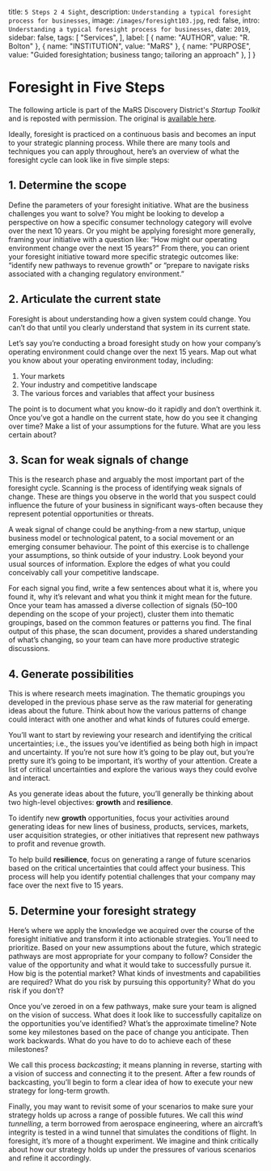 
  title: `5 Steps 2 4 Sight`,
  description: `Understanding a typical foresight process for businesses`,
  image: `/images/foresight103.jpg`,
  red: false,
  intro: `Understanding a typical foresight process for businesses`,
  date: `2019`,
  sidebar: false,
  tags: [
    "Services",
  ],
  label: [
    {
      name: "AUTHOR",
      value: "R. Bolton"
    },
    {
      name: "INSTITUTION",
      value: "MaRS"
    },
    {
      name: "PURPOSE",
      value: "Guided foresightation; business tango; tailoring an approach"
    },
  ]
}


# Foresight in Five Steps
The following article is part of the MaRS Discovery District's _Startup Toolkit_ and is reposted with permission. The original is [available here](https://learn.marsdd.com/article/foresight-in-five-steps-for-smes-and-startups/).

<Label meta={meta} />

Ideally, foresight is practiced on a continuous basis and becomes an input to your strategic planning process. While there are many tools and techniques you can apply throughout, here’s an overview of what the foresight cycle can look like in five simple steps:

## 1. Determine the scope

Define the parameters of your foresight initiative. What are the business challenges you want to solve? You might be looking to develop a perspective on how a specific consumer technology category will evolve over the next 10 years. Or you might be applying foresight more generally, framing your initiative with a question like: “How might our operating environment change over the next 15 years?” From there, you can orient your foresight initiative toward more specific strategic outcomes like: “identify new pathways to revenue growth” or “prepare to navigate risks associated with a changing regulatory environment.”

## 2. Articulate the current state

Foresight is about understanding how a given system could change. You can’t do that until you clearly understand that system in its current state.

Let’s say you’re conducting a broad foresight study on how your company’s operating environment could change over the next 15 years. Map out what you know about your operating environment today, including:

1. Your markets
2. Your industry and competitive landscape
3. The various forces and variables that affect your business

The point is to document what you know-do it rapidly and don’t overthink it. Once you’ve got a handle on the current state, how do you see it changing over time? Make a list of your assumptions for the future. What are you less certain about?

## 3. Scan for weak signals of change

This is the research phase and arguably the most important part of the foresight cycle. Scanning is the process of identifying weak signals of change. These are things you observe in the world that you suspect could influence the future of your business in significant ways-often because they represent potential opportunities or threats.

A weak signal of change could be anything-from a new startup, unique business model or technological patent, to a social movement or an emerging consumer behaviour. The point of this exercise is to challenge your assumptions, so think outside of your industry. Look beyond your usual sources of information. Explore the edges of what you could conceivably call your competitive landscape.

For each signal you find, write a few sentences about what it is, where you found it, why it’s relevant and what you think it might mean for the future. Once your team has amassed a diverse collection of signals (50–100 depending on the scope of your project), cluster them into thematic groupings, based on the common features or patterns you find. The final output of this phase, the scan document, provides a shared understanding of what’s changing, so your team can have more productive strategic discussions.

## 4. Generate possibilities

This is where research meets imagination. The thematic groupings you developed in the previous phase serve as the raw material for generating ideas about the future. Think about how the various patterns of change could interact with one another and what kinds of futures could emerge.

You’ll want to start by reviewing your research and identifying the critical uncertainties; i.e., the issues you’ve identified as being both high in impact and uncertainty. If you’re not sure how it’s going to be play out, but you’re pretty sure it’s going to be important, it’s worthy of your attention. Create a list of critical uncertainties and explore the various ways they could evolve and interact.

As you generate ideas about the future, you’ll generally be thinking about two high-level objectives: **growth** and **resilience**.

To identify new **growth** opportunities, focus your activities around generating ideas for new lines of business, products, services, markets, user acquisition strategies, or other initiatives that represent new pathways to profit and revenue growth.

To help build **resilience**, focus on generating a range of future scenarios based on the critical uncertainties that could affect your business. This process will help you identify potential challenges that your company may face over the next five to 15 years.

## 5. Determine your foresight strategy

Here’s where we apply the knowledge we acquired over the course of the foresight initiative and transform it into actionable strategies. You’ll need to prioritize. Based on your new assumptions about the future, which strategic pathways are most appropriate for your company to follow? Consider the value of the opportunity and what it would take to successfully pursue it. How big is the potential market? What kinds of investments and capabilities are required? What do you risk by pursuing this opportunity? What do you risk if you don’t?

Once you’ve zeroed in on a few pathways, make sure your team is aligned on the vision of success. What does it look like to successfully capitalize on the opportunities you’ve identified? What’s the approximate timeline? Note some key milestones based on the pace of change you anticipate. Then work backwards. What do you have to do to achieve each of these milestones?

We call this process _backcasting_; it means planning in reverse, starting with a vision of success and connecting it to the present. After a few rounds of backcasting, you’ll begin to form a clear idea of how to execute your new strategy for long-term growth.

Finally, you may want to revisit some of your scenarios to make sure your strategy holds up across a range of possible futures. We call this _wind tunnelling_, a term borrowed from aerospace engineering, where an aircraft’s integrity is tested in a wind tunnel that simulates the conditions of flight. In foresight, it’s more of a thought experiment. We imagine and think critically about how our strategy holds up under the pressures of various scenarios and refine it accordingly.


